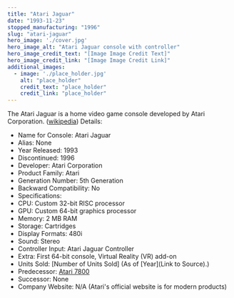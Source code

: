 ```yaml
---
title: "Atari Jaguar"
date: "1993-11-23"
stopped_manufacturing: "1996"
slug: "atari-jaguar"
hero_image: './cover.jpg'
hero_image_alt: "Atari Jaguar console with controller"
hero_image_credit_text: "[Image Image Credit Text]"
hero_image_credit_link: "[Image Image Credit Link]"
additional_images:
  - image: './place_holder.jpg'
    alt: "place_holder"
    credit_text: "place_holder"
    credit_link: "place_holder"
---
```

The Atari Jaguar is a home video game console developed by Atari Corporation. ([wikipedia](https://en.wikipedia.org.org/wiki/Atari_Jaguar))
Details:
- Name for Console: Atari Jaguar
- Alias: None
- Year Released: 1993
- Discontinued: 1996
- Developer: Atari Corporation
- Product Family: Atari
- Generation Number: 5th Generation
- Backward Compatibility: No
- Specifications:
- CPU: Custom 32-bit RISC processor
- GPU: Custom 64-bit graphics processor
- Memory: 2 MB RAM
- Storage: Cartridges
- Display Formats: 480i
- Sound: Stereo
- Controller Input: Atari Jaguar Controller
- Extra: First 64-bit console, Virtual Reality (VR) add-on
- Units Sold: [Number of Units Sold] (As of [Year](Link to Source).)
- Predecessor: [Atari 7800](https://en.wikipedia.org.org/wiki/Atari_7800)
- Successor: None
- Company Website: N/A (Atari's official website is for modern products)
